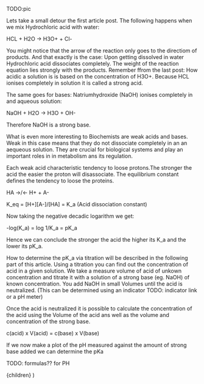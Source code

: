 
TODO:pic

Lets take a small detour the first article post. The following happens when we mix Hydrochloric acid with water:

HCL + H2O -> H3O+ + Cl-

You might notice that the arrow of the reaction only goes to the directiom of products. And that exactly is the case: Upon getting dissolved in water Hydrochloric acid dissociates completely. The weight of the reaction equation lies strongly with the products. Remember ffrom the last post: How acidic a solution is
is based on the concentration of H3O+. Because HCL ionises completely in solution it is called a strong acid. 

The same goes for bases: Natriumhydroxide (NaOH) ionises completely in and aqueous solution:

NaOH + H2O -> H3O + OH-

Therefore NaOH is a strong base.

What is even more interesting to Biochemists are weak acids and bases. Weak in this case means that they do not dissociate completely in an an aequeous solution. They are crucial for biological systems and play an important roles in in metabolism ans its regulation.

Each weak acid characteristic tendency to loose protons.The stronger the acid the easier the proton will disassociate. The equilibrium constant defines the tendency to loose the proteins.

HA ->/<- H+ + A- 

K_eq = [H+][A-]/[HA] = K_a (Acid dissociation constant)

Now taking the negative decadic logarithm we get:

-log(K_a) = log 1/K_a = pK_a

Hence we can conclude the stronger the acid the higher its K_a and the lower its pK_a.

How to determine the pK_a via titration will be described in the following part of this article.
Using a titration you can find out the concentration of acid in a given solution. We take a measure volume of acid of unkown concentration and titrate it with a solution of a strong base (eg. NaOH) of known concentration. 
You add NaOH in small Volumes until the acid is neutralized. (This can be determined using an indicator TODO: indicator link or a pH meter)

Once the acid is neutralized it is possible to calculate the concentration of the acid using the Volume of the acid ans well as the volume and concentration of the strong base.

c(acid) x V(acid) = c(base) x V(base)

If we now make a plot of the pH measured against the amount of strong base added we can determine the pKa

TODO: formulas?? for PH



  <LayoutPostWrapper pageIdx={1} title="Acid & Base chemistry: Weak acids and bases" date="2022-09-03">
    {children}
  </LayoutPostWrapper>
)